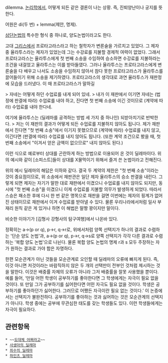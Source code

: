 dilemma. [[논리학]]에서, 어떻게 되든 같은 결론이 나는 상황. 즉, 진퇴양난이나 궁지를 뜻한다.

어원은 di(두 번) + lemma(제안, 명제).

[[삼단논법]]의 특수한 형식 중 하나로, 양도논법이라고도 한다.

고대 [[그리스]]에서 프로타고라스라고 하는 철학자가 변론술을 가르치고 있었다. 그 제자 중 율라투스라는 제자가 있었는데 그는 수강료를 지불할 경제적 여력이 없었다. 그래서 프로타고라스는 율라투스에게 첫 번째 소송을 수임하여 승소하면 수강료를 지불하라는 조건을 내걸었고 율라투스는 이를 받아들였다. 그러나 율라투스는 프로타고라스에게 변론술을 다 배우고 나서도 소송을 수임하지 않아서 참다 못한 프로타고라스가 율라투스를 끌어들이기 위해 소송을 제기하였다. 프로타고라스의 생각대로 과연 율라투스가 재판정에 모습을 드러냈다. 이 때 프로타고라스가 말하길

> 자네는 어떻게 하던 수업료를 내게 되어 있네.
> 내가 이 재판에서 이기면 자네는 (법정에 판결에 따라) 수업료를 내야 하고, 진다면 첫 번째 소송에 이긴 것이므로 (계약에 따라) 수업료를 내야 한다네.

여기에 율라투스는 (딜레마를 공격하는 방법 세 가지 중 하나인) 되받아치기로 반박한다.
> 저는 이 재판의 결과가 어떻게 되든 수업료를 지불하지 않아도 됩니다. 제가 재판에서 진다면 "첫 번째 소송"에서 이기지 못했으므로 (계약에 따라) 수업료를 내지 않고, 이긴다면 (판결에 따라) 수업료를 내지 않아도 됩니다. (또한 계약 조건으로 봤을 때, 첫 번째 소송에서 "이겨서 얻은 금액이 없으므로" 내지 않아도 된다.)

이런 식으로 예로부터 상대를 곤란하게 하는 방법으로 이용되어 온 것이 딜레마이다. 위의 예시와 같이 [소피스트]들이 상대를 X물먹이기 위해서 즐겨 쓴 논법이라고 전해진다.

위의 예시 딜레마의 해답은 이하와 같다.
결국 두 계약의 제한은 "첫 번째 소송"이라는 것이 중요점이므로, 위 소송에서 재판관은 일단 제자 율라투스의 승소 판결을 내린다. 그렇게 되면 제자는 자기가 말한 대로 재판에서 이겼으니 수업료를 내지 않아도 되지만, 동시에 "첫 번째 소송"을 이겼으니 이제 수업료를 지불할 의무가 발생하게 되었다. 따라서 스승은 패소한 후에 다시 한 번 같은 명목으로 재판을 걸면 이번에는 제자의 핑계가 없어진 상태이므로 재판에서 이겨 수업료를 받아낼 수 있다.
물론 우리나라에서처럼 일사 부재리 원칙 같은 게 있거나 하면 이 해법은 말짱 꽝이지만 말이다.

비슷한 이야기가 [김형사 강형사의 탐구여행]에서 나온바 있다.

정확히는 a->(p or q), p->r, q->r로, 위에서처럼 양쪽 선택지가 하나의 결과로 수렴하는 '단순 양도 논법'과, a->(p or q), p->r, q->s로 양쪽 선택지가 각각 다른 결과로 수렴하는 '복합 양도 논법'으로 나뉜다. 물론 복합 양도 논법의 명제 r과 s 모두 주장하는 자가 원하는 결과로 가야 함은 자명하다.

한편 모순관계가 아닌 것들을 모순관계로 오인할 때 딜레마의 오류에 빠지게 된다. 즉, 이것 아니면 저것이라는 바람직하지 않은 두 개의 선택만이 전부인 것처럼 제시하는 것을 말한다. 이것은 배중률 자체의 오류가 아니라 그저 배중률을 잘못 사용했을 뿐이다. 예를 들어, ‘만일 어떤 학생이 공부하기를 좋아한다면 그 학생에게는 자극이 필요 없을 것이다. 또 만일 그가 공부하기를 싫어한다면 어떤 자극도 필요 없을 것이다. 학생은 공부하기를 좋아하던가 싫어한다. 그러므로 어쨌든 자극이란 필요 없는 것이다.’ 이 논증에서는 선택지가 불완전하다. 공부하기를 좋아하는 것과 싫어하는 것은 모순관계의 선택지가 아니다. 학생 중에는 공부에 무관심한 태도를 갖는 학생들도 있다. 이런 학생들에게는 자극이 필요하다.

== 관련항목 ==
 * ~~[[도대체 어쩌라고]]~~
 * [[사생아의 딜레마]]
 * [[죄수의 딜레마]]
 * [[하인츠 딜레마]]

